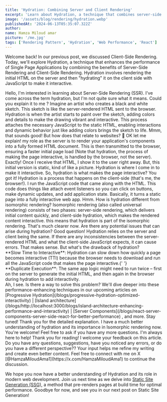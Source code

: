 ```yaml
---
title: 'Hydration: Combining Server and Client Rendering'
excerpt: 'Learn about Hydration, a technique that combines server-side and client-side rendering for improved performance.'
image: '/assets/blog/rendering/hydration.webp'
publishedAt: '2024-06-13T05:35:07.322Z'
author:
name: Hamza Miloud amar
picture: '/me.jpg'
tags: ['Rendering Pattern', 'Hydration', 'Web Performance', 'React']
---
```


Welcome back! In our previous post, we discussed Client-Side Rendering. Today, we'll explore Hydration, a technique that enhances the performance of Single Page Applications by combining the benefits of Server-Side Rendering and Client-Side Rendering. Hydration involves rendering the initial HTML on the server and then "hydrating" it on the client side with JavaScript to make it interactive.

<Conversation>
  <Conversation.Thread from="user">
    Hello, I'm interested in learning about Server-Side Rendering
    (SSR). I've come across the term hydration, but I'm not quite sure
    what it means. Could you explain it to me ?
  </Conversation.Thread>
  <Conversation.Thread from="narrator">
    Imagine an artist who creates a black and white sketch. This
    sketch is like the server-rendered HTML sent to the browser.
    Hydration is when the artist starts to paint over the sketch,
    adding colors and details to make the drawing vibrant and
    interactive. This process attaches the necessary JavaScript to the
    static HTML, enabling interactions and dynamic behavior just like
    adding colors brings the sketch to life.
  </Conversation.Thread>
  <Conversation.Thread from="user">
    Mmm, that sounds good! But how does that relate to websites? 🤔
  </Conversation.Thread>
  <Conversation.Thread from="server">
    OK let me explain! my role as the server is to render your
    application's components into a fully formed HTML document. This
    is then transmitted to the browser, ensuring a faster initial page
    load (Note that hydration, the process of making the page
    interactive, is handled by the browser, not the server).
  </Conversation.Thread>
  <Conversation.Thread from="browser">
    Exactly! Once I receive that HTML, I show it to the user right
    away. But, this initial version is static, kind of like a picture.
    Hydration is where I come in to make it interactive.
  </Conversation.Thread>
  <Conversation.Thread from="user">
    So, hydration is what makes the page interactive?
  </Conversation.Thread>
  <Conversation.Thread from="browser">
    You got it! Hydration is a process that happens on the client-side
    (that's me, the browser!). I run the JavaScript code that came
    along with the HTML. This code does things like attach event
    listeners so you can click on buttons, make dynamic updates, and
    add application state. Basically, it turns a static page into a
    fully interactive web app.
  </Conversation.Thread>
  <Conversation.Thread from="user">
    Hmm. How is hydration different from isomorphic rendering?
  </Conversation.Thread>
  <Conversation.Thread from="server">
    Isomorphic rendering (also called universal rendering) consists of
    two phases: server-side rendering, which delivers initial content
    quickly, and client-side hydration, which makes the rendered
    content interactive. this means that hydration is part of the
    isomorphic rendering.
  </Conversation.Thread>
  <Conversation.Thread from="user">
    That's much clearer now. Are there any potential issues that can
    arise during hydration?
  </Conversation.Thread>
  <Conversation.Thread from="browser">
    Good question! Hydration relies on the server and client being the
    same. If there are any inconsistencies between the server-rendered
    HTML and what the client-side JavaScript expects, it can cause
    errors.
  </Conversation.Thread>
  <Conversation.Thread from="user">
    That makes sense. But what's the drawback of hydration?
  </Conversation.Thread>
  <Conversation.Thread from="browser">
    <div>
      **Slow Time to Interactive**: Hydration can slow down how
      quickly a page becomes interactive (TTI) because the browser
      needs to download and run all the JavaScript code that makes the
      page interactive.{' '}
    </div>
    <div>
      **Duplicate Execution**: The same app logic might need to run
      twice – first on the server to generate the initial HTML, and
      then again in the browser during hydration to add interactivity.
    </div>
  </Conversation.Thread>
  <Conversation.Thread from="user">
    Ah, I see. Is there a way to solve this problem?
  </Conversation.Thread>
  <Conversation.Thread from="browser">
    We'll dive deeper into these performance-enhancing techniques in
    our upcoming articles on [Progressive
    Hydration](/blogs/progressive-hydration-optimized-interactivity) |
    [Island
    architecture](/blogs/http://localhost:3000/blogs/island-architecture-enhancing-performance-and-interactivity)
    | [Server
    Components](/blogs/react-server-components-server-side-react-for-better-performance)
    , and more. Stay tuned!
  </Conversation.Thread>
  <Conversation.Thread from="user">
    Thank you for the detailed explanation. I have a much better
    understanding of hydration and its importance in Isomorphic
    rendering now.
  </Conversation.Thread>
  <Conversation.Thread from="browser">
    You're welcome! Feel free to ask if you have any more questions.
    I'm always here to help!
  </Conversation.Thread>
  <Conversation.Thread from="me">
    Thank you for reading! I welcome your feedback on this article. Do
    you have any questions, suggestions, have you noticed any errors,
    or do you have a different perspective?? Your input helps me
    refine my writing and create even better content. Feel free to
    connect with me on X
    [@HamzaMiloudAma1](https://x.com/HamzaMiloudAma1) to continue the
    discussion.
  </Conversation.Thread>
</Conversation>

We hope you now have a better understanding of Hydration and its role in modern web development. Join us next time as we delve into [Static Site Generation (SSG)](/blogs/static-site-generation-pre-rendered-performance), a method that pre-renders pages at build time for optimal performance. Goodbye for now, and see you in our next post on Static Site Generation!
